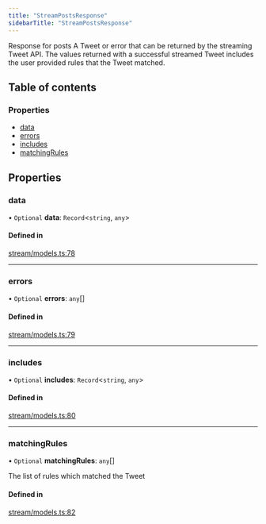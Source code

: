 ```yaml
---
title: "StreamPostsResponse"
sidebarTitle: "StreamPostsResponse"
---
```


Response for posts
A Tweet or error that can be returned by the streaming Tweet API. The values returned with a successful streamed Tweet includes the user provided rules that the Tweet matched.

## Table of contents

### Properties

- [data](/xdks/typescript/reference/interfaces/StreamPostsResponse#data)
- [errors](/xdks/typescript/reference/interfaces/StreamPostsResponse#errors)
- [includes](/xdks/typescript/reference/interfaces/StreamPostsResponse#includes)
- [matchingRules](/xdks/typescript/reference/interfaces/StreamPostsResponse#matchingrules)

## Properties

### data

• `Optional` **data**: `Record`\<`string`, `any`\>

#### Defined in

[stream/models.ts:78](https://github.com/xdevplatform/xdk/blob/298ca9350d035e40e7c8ee0753c50052819a41e2/xdk/typescript/src/stream/models.ts#L78)

___

### errors

• `Optional` **errors**: `any`[]

#### Defined in

[stream/models.ts:79](https://github.com/xdevplatform/xdk/blob/298ca9350d035e40e7c8ee0753c50052819a41e2/xdk/typescript/src/stream/models.ts#L79)

___

### includes

• `Optional` **includes**: `Record`\<`string`, `any`\>

#### Defined in

[stream/models.ts:80](https://github.com/xdevplatform/xdk/blob/298ca9350d035e40e7c8ee0753c50052819a41e2/xdk/typescript/src/stream/models.ts#L80)

___

### matchingRules

• `Optional` **matchingRules**: `any`[]

The list of rules which matched the Tweet

#### Defined in

[stream/models.ts:82](https://github.com/xdevplatform/xdk/blob/298ca9350d035e40e7c8ee0753c50052819a41e2/xdk/typescript/src/stream/models.ts#L82)
